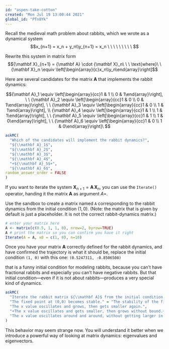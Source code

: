 ```yaml
---
id: "aspen-take-cotton"
created: "Mon Jul 19 13:00:44 2021"
global_id: "PTn8Yk"
---
```


Recall the medieval math problem about rabbits, which we wrote as a dynamical system $$x_{n+1} = x_n + y_n\\y_{n+1} = x_n \ \ \  \ \ \ \ \ \ $$  

Rewrite this system in matrix form $${\mathbf X}_{n+1} = {\mathbf A} \cdot {\mathbf X}_n\ \ \ \text{where}\ \ {\mathbf X}_n \equiv \left[\begin{array}{c}x_n\\y_n\end{array}\right]$$

Here are several candidates for the matrix ${\mathbf A}$ that implements the rabbit dynamics:

$${\mathbf A}_1 \equiv \left[\begin{array}{cc}1 & 1 \\ 0 & 1\end{array}\right], \ \ 
{\mathbf A}_2 \equiv \left[\begin{array}{cc}1 & 0 \\ 0 & 1\end{array}\right], \ \
{\mathbf A}_3 \equiv \left[\begin{array}{cc}1 & 0 \\ 1 & 1\end{array}\right], \\ 
{\mathbf A}_4 \equiv \left[\begin{array}{cc}1 & 1 \\ 1 & 1\end{array}\right], \ \
{\mathbf A}_5 \equiv \left[\begin{array}{cc}1 & 1 \\ 1 & 0\end{array}\right], \ \
{\mathbf A}_6 \equiv \left[\begin{array}{cc}1 & 0 \\ 1 & 0\end{array}\right]\ 
$$

```r
askMC(
  "Which of the candidates will implement the rabbit dynamics?",
  "${\\mathbf A}_1$",
  "${\\mathbf A}_2$",
  "${\\mathbf A}_3$",
  "${\\mathbf A}_4$",
  "+${\\mathbf A}_5$+",
  "${\\mathbf A}_6$",
random_answer_order = FALSE
)
```

If you want to iterate the system ${\mathbf X}_{n+1} = {\mathbf A}\, {\mathbf X}_n$, you can use the `Iterate()` operator, handing it the matrix ${\mathbf A}$ as argument $A=$.

Use the sandbox to create a matrix named `A` corresponding to the rabbit dynamics from the initial condition $(1, 0)$. (Note: the matrix that is  given by default is just a placeholder. It is not the correct rabbit-dynamics matrix.)

```r
# enter your matrix here
A <- matrix(c(0.5, 1, 1, 0), nrow=2, byrow=TRUE) 
A # print the matrix so you can confirm you have it right
Iterate(A = A, x0 = c(1, 0), n=10)
```

Once you have your matrix ${\mathbf A}$ correctly defined for the rabbit dynamics, and have confirmed the trajectory is what it should be, replace the initial condition `(1, 0)` with this one:
`(0.5247311, -0.8506508)`

that is  a funny initial condition for modeling rabbits, because you can't have fractional rabbits and especially you can't have negative rabbits. But that initial condition---even if it is not about rabbits---produces a very special kind of dynamics.

```r
askMC(
  "Iterate the rabbit matrix ${\\mathbf A}$ from the initial condition $(0.5247311, -0.8506508)$. (Double check that you have entered it exactly as spelled out here.) The rabbit population starting at initial condition $(1, 0)$ grew in an unbounded way. What happens when you use the funny initial condition instead?",
  "The fixed point at (0,0) becomes stable." = "The stability of the fixed point depends **only** on the ${\\mathbf A}$ matrix, not on the initial conditions.",
  "The x value oscillates and grows, then gets smaller again.",
  "+The x value oscillates and gets smaller, then grows without bound.+",
  "The x value oscillates around and around, without getting larger in magnitude."
)
```

This behavior may seem strange now. You will understand it better when we introduce a powerful way of looking at matrix dynamics: eigenvalues and eigenvectors.

